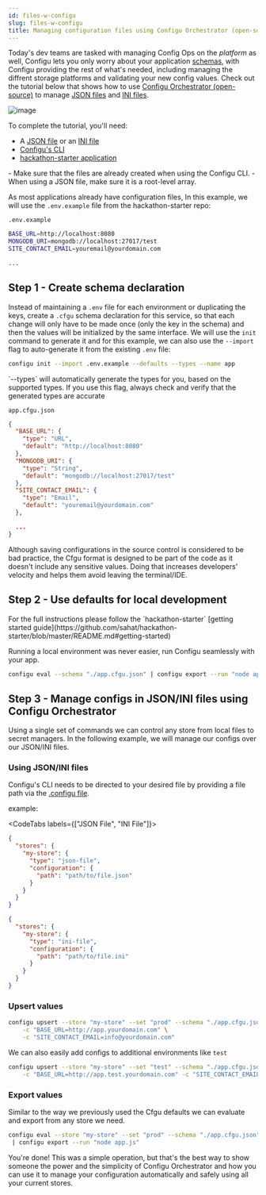 ```yaml
---
id: files-w-configu
slug: files-w-configu
title: Managing configuration files using Configu Orchestrator (open-source)
---
```


Today's dev teams are tasked with managing Config Ops on the _platform_ as well,
Configu lets you only worry about your application [schemas](/config-schema), with Configu providing the rest of what's needed, including managing the diffrent storage platforms
and validating your new config values. Check out the tutorial below that shows how to use [Configu Orchestrator (open-source)](https://github.com/configu/configu) to manage
[JSON files](https://json.org) and [INI files](https://docs.fileformat.com/system/ini).

![image](./img/file-diagram.png)

To complete the tutorial, you'll need:

- A [JSON file](https://docs.aws.amazon.com/secretsmanager/latest/userguide/intro.html) or an [INI file](https://docs.fileformat.com/system/ini/)
- [Configu's CLI](/cli-setup)
- [hackathon-starter application](https://github.com/sahat/hackathon-starter)

<Admonition type="info">
- Make sure that the files are already created when using the Configu CLI.
- When using a JSON file, make sure it is a root-level array.

</Admonition>

As most applications already have configuration files, In this example, we will use the `.env.example` file from the hackathon-starter repo:

`.env.example`

```bash
BASE_URL=http://localhost:8080
MONGODB_URI=mongodb://localhost:27017/test
SITE_CONTACT_EMAIL=youremail@yourdomain.com

...

```

## Step 1 - Create schema declaration

Instead of maintaining a `.env` file for each environment or duplicating the keys,
create a `.cfgu` schema declaration for this service, so that each change will only have to be made once (only the key in the schema) and then the values will be initialized by the same interface.
We will use the `init` command to generate it and for this example, we can also use the `--import` flag to auto-generate it from the existing `.env` file:

```bash
configu init --import .env.example --defaults --types --name app
```

<Admonition type="info">
  `--types` will automatically generate the types for you, based on the supported types. If you use
  this flag, always check and verify that the generated types are accurate
</Admonition>

`app.cfgu.json`

```json
{
  "BASE_URL": {
    "type": "URL",
    "default": "http://localhost:8080"
  },
  "MONGODB_URI": {
    "type": "String",
    "default": "mongodb://localhost:27017/test"
  },
  "SITE_CONTACT_EMAIL": {
    "type": "Email",
    "default": "youremail@yourdomain.com"
  },

  ...
}
```

<Admonition type="info">
  Although saving configurations in the source control is considered to be bad practice, the Cfgu
  format is designed to be part of the code as it doesn't include any sensitive values. Doing that
  increases developers' velocity and helps them avoid leaving the terminal/IDE.
</Admonition>

## Step 2 - Use defaults for local development

<Admonition type="info">
  For the full instructions please follow the `hackathon-starter` [getting started
  guide](https://github.com/sahat/hackathon-starter/blob/master/README.md#getting-started)
</Admonition>

Running a local environment was never easier, run Configu seamlessly with your app.

```bash
configu eval --schema "./app.cfgu.json" | configu export --run "node app.js"
```

## Step 3 - Manage configs in JSON/INI files using Configu Orchestrator

Using a single set of commands we can control any store from local files to secret managers.
In the following example, we will manage our configs over our JSON/INI files.

### Using JSON/INI files

Configu's CLI needs to be directed to your desired file by providing a file path via the [.configu file](../cli-config).

example:

<CodeTabs labels={["JSON File", "INI File"]}>

```json
{
  "stores": {
    "my-store": {
      "type": "json-file",
      "configuration": {
        "path": "path/to/file.json"
      }
    }
  }
}
```

```json
{
  "stores": {
    "my-store": {
      "type": "ini-file",
      "configuration": {
        "path": "path/to/file.ini"
      }
    }
  }
}
```

</CodeTabs>

### Upsert values

```bash
configu upsert --store "my-store" --set "prod" --schema "./app.cfgu.json" \
    -c "BASE_URL=http://app.yourdomain.com" \
    -c "SITE_CONTACT_EMAIL=info@yourdomain.com"
```

We can also easily add configs to additional environments like `test`

```bash
configu upsert --store "my-store" --set "test" --schema "./app.cfgu.json" \
    -c "BASE_URL=http://app.test.yourdomain.com" -c "SITE_CONTACT_EMAIL=test@yourdomain.com"
```

### Export values

Similar to the way we previously used the Cfgu defaults we can evaluate and export from any store we need.

```bash
configu eval --store "my-store" --set "prod" --schema "./app.cfgu.json" \
 | configu export --run "node app.js"
```

You're done! This was a simple operation, but that's the best way to show someone the power and the simplicity of Configu Orchestrator and how you can use it to manage your configuration automatically and safely using all your current stores.
